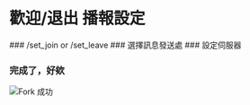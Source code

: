 # 歡迎/退出 播報設定


<Steps>
### /set_join or /set_leave
### 選擇訊息發送處
### 設定伺服器

### 完成了，好欸
   ![Fork 成功](/docs/forked.png)
</Steps>
